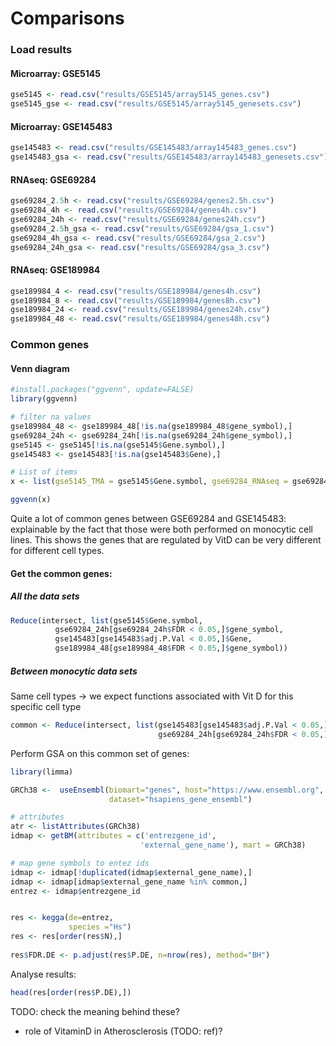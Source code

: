 # Comparisons
### Load results
#### Microarray: GSE5145
```r
gse5145 <- read.csv("results/GSE5145/array5145_genes.csv")
gse5145_gse <- read.csv("results/GSE5145/array5145_genesets.csv")
```

#### Microarray: GSE145483

```r
gse145483 <- read.csv("results/GSE145483/array145483_genes.csv")
gse145483_gsa <- read.csv("results/GSE145483/array145483_genesets.csv")
```

#### RNAseq: GSE69284

```r
gse69284_2.5h <- read.csv("results/GSE69284/genes2.5h.csv")
gse69284_4h <- read.csv("results/GSE69284/genes4h.csv")
gse69284_24h <- read.csv("results/GSE69284/genes24h.csv")
gse69284_2.5h_gsa <- read.csv("results/GSE69284/gsa_1.csv")
gse69284_4h_gsa <- read.csv("results/GSE69284/gsa_2.csv")
gse69284_24h_gsa <- read.csv("results/GSE69284/gsa_3.csv")
```

#### RNAseq: GSE189984

```r
gse189984_4 <- read.csv("results/GSE189984/genes4h.csv")
gse189984_8 <- read.csv("results/GSE189984/genes8h.csv")
gse189984_24 <- read.csv("results/GSE189984/genes24h.csv")
gse189984_48 <- read.csv("results/GSE189984/genes48h.csv")
```

### Common genes
#### Venn diagram
```r
#install.packages("ggvenn", update=FALSE)              
library(ggvenn)

# filter na values
gse189984_48 <- gse189984_48[!is.na(gse189984_48$gene_symbol),]
gse69284_24h <- gse69284_24h[!is.na(gse69284_24h$gene_symbol),]
gse5145 <- gse5145[!is.na(gse5145$Gene.symbol),]
gse145483 <- gse145483[!is.na(gse145483$Gene),]

# List of items
x <- list(gse5145_TMA = gse5145$Gene.symbol, gse69284_RNAseq = gse69284_24h[gse69284_24h$FDR < 0.05,]$gene_symbol, gse145483_MMA = gse145483[gse145483$adj.P.Val < 0.05,]$Gene, gse189984_RNAseq = gse189984_24[gse189984_24$FDR < 0.05,]$gene_symbol)

ggvenn(x)
```

Quite a lot of common genes between GSE69284 and GSE145483: explainable by the fact that those were both performed on monocytic cell lines.
This shows the genes that are regulated by VitD can be very different for different cell types.

#### Get the common genes:
##### All the data sets
```r
Reduce(intersect, list(gse5145$Gene.symbol,
          gse69284_24h[gse69284_24h$FDR < 0.05,]$gene_symbol,
          gse145483[gse145483$adj.P.Val < 0.05,]$Gene,
          gse189984_48[gse189984_48$FDR < 0.05,]$gene_symbol))
```

##### Between monocytic data sets

Same cell types -> we expect functions associated with Vit D for this specific cell type

```r
common <- Reduce(intersect, list(gse145483[gse145483$adj.P.Val < 0.05,]$Gene,
                                 gse69284_24h[gse69284_24h$FDR < 0.05,]$gene_symbol))
```

Perform GSA on this common set of genes:

```r
library(limma)

GRCh38 <-  useEnsembl(biomart="genes", host="https://www.ensembl.org",
                      dataset="hsapiens_gene_ensembl")
```

```r
# attributes
atr <- listAttributes(GRCh38)
idmap <- getBM(attributes = c('entrezgene_id',
                             'external_gene_name'), mart = GRCh38)

# map gene symbols to entez ids
idmap <- idmap[!duplicated(idmap$external_gene_name),]
idmap <- idmap[idmap$external_gene_name %in% common,]
entrez <- idmap$entrezgene_id


res <- kegga(de=entrez,
             species ="Hs")
res <- res[order(res$N),]
    
res$FDR.DE <- p.adjust(res$P.DE, n=nrow(res), method="BH")
```

Analyse results:

```r
head(res[order(res$P.DE),])
```

TODO: check the meaning behind these?

- role of VitaminD in Atherosclerosis (TODO: ref)?

